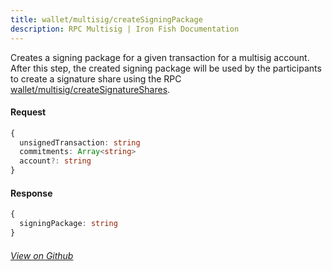 ```yaml
---
title: wallet/multisig/createSigningPackage
description: RPC Multisig | Iron Fish Documentation
---
```


Creates a signing package for a given transaction for a multisig account. After this step, the created signing package will be used by the participants to create a signature share using the RPC [wallet/multisig/createSignatureShares](/developers/documentation/rpc/wallet/multisig/create_signature_shares).

#### Request

```ts
{
  unsignedTransaction: string
  commitments: Array<string>
  account?: string
}
```

#### Response

```ts
{
  signingPackage: string
}
```

###### [View on Github](https://github.com/iron-fish/ironfish/blob/master/ironfish/src/rpc/routes/wallet/multisig/createSigningPackage.ts)
